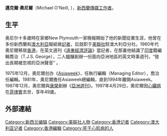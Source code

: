 {{unreferenced|time=2015-10-24T08:00:24+00:00}}
{{noteTA
|1=zh-hans:迈克尔·奥尼尔;zh-hk:米高·奧尼爾;zh-tw:邁克爾·歐尼爾;
}}
'''邁克爾·奧尼爾'''（Michael O'Neill, {{bd|1948年||1997年|4月29日}}），[[新西蘭|新西蘭]][[傳媒工作者|傳媒工作者]]。

==生平==
奥尼尔十多歲時在家鄉New Plymouth一家晚報開始了他的新聞從業生涯，他曾在多份新西蘭和[[澳大利亞|澳大利亞]]報紙做[[記者|記者]]，后就职于[[美聯社|美聯社]]駐澳大利亞分社。1960年代奧尼爾移居[[香港|香港]]，在英文週刊《[[遠東經濟評論|遠東經濟評論]]》當記者，在那裏他結識了[[印度|印度]]籍編輯喬治（T.J.S. George），二人醞釀創辦一份面向亞洲地區的英文時事週刊，“發出長期被忽視的亞洲聲音” 。

1975年12月，奧尼爾创办《[[Asiaweek|Asiaweek]]》，任執行編輯（Managing Editor），喬治任編輯。1981年，奧尼爾擔任Asiaweek總編輯，直到1994年離開Asiaweek。1987年12月，奧尼爾與[[康榮|康榮]]創辦《[[亞洲週刊|亞洲週刊]]》。1997年4月29日，奧尼爾因[[心臟病|心臟病]]在[[菲律賓|菲律賓]]去世，享年49歲。

==外部連結==

{{DEFAULTSORT:O}}
[[Category:新西兰编辑|Category:新西兰编辑]]
[[Category:美联社人物|Category:美联社人物]]
[[Category:香港记者|Category:香港记者]]
[[Category:澳大利亚记者|Category:澳大利亚记者]]
[[Category:香港編輯|Category:香港編輯]]
[[Category:死于心肌病的人|Category:死于心肌病的人]]